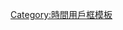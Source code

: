 {{User GMT|-8}}<includeonly>[[Category:UTC-8區維基人|{{PAGENAME}}]]</includeonly><noinclude>
[[Category:時間用戶框模板]]
</noinclude>
